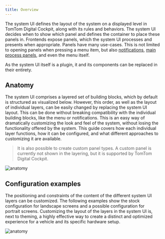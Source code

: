 ```yaml
---
title: Overview
---
```


The system UI defines the layout of the system on a displayed level in TomTom Digital Cockpit, along
with its rules and behaviors. The system UI decides when to show which panel and defines the
container to place these panels in. Frontends expose panels, which the system UI processes and
presents when appropriate. Panels have many use-cases. This is not limited to opening panels when
pressing a menu item, but also
[notifications](/tomtom-digital-cockpit/designers/system-ui/notifications),
[main process panels](/tomtom-digital-cockpit/designers/system-ui/main-process-panels),
and even the menu itself.

As the system UI itself is a plugin, it and its components can be replaced in their entirety.

## Anatomy

The system UI comprises a layered set of building blocks, which by default is structured as
visualized below. However, this order, as well as the layout of individual layers, can be easily
changed by replacing the system UI layout. This can be done without breaking compatibility with the
individual building blocks, like the menu or notifications. This is an easy way of dramatically
customizing the look and feel of the system, without losing the functionality offered by the system.
This guide covers how each individual layer functions, how it can be configured, and what different
approaches to customizing it are available.

<Blockquote>
    It is also possible to create custom panel types. A custom panel is currently not shown in
    the layering, but it is supported by TomTom Digital Cockpit.
</Blockquote>

![anatomy](images/overview/anatomy.png)

## Configuration examples

The positioning and constraints of the content of the different system UI layers can be customized.
The following examples show the stock configuration for landscape screens and a possible
configuration for portrait screens. Customizing the layout of the layers in the system UI is, next
to theming, a highly effective way to create a distinct and optimized experience for a vehicle and
its specific hardware setup.

![anatomy](images/overview/configuration.png)


